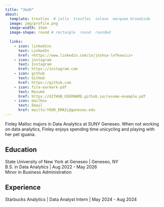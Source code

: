 ```yaml
---
title: "Josh"
about:
  template: trestles  # jolla  trestles  solana  marquee broadside
  image: img/profile.png
  image-width: 15em
  image-shape: round # rectangle  round  rounded
  
  links:
    - icon: linkedins
      text: LinkedIn
      href: <https://www.linkedin.com/in/joshua-lefkowicz>
    - icon: instagram
      text: Instagram
      href: https://instagram.com
    - icon: github
      text: GitHub
      href: https://github.com
    - icon: file-earmark-pdf
      text: Resumé
      href: https://GITHUB_USERNAME.github.io/resume-example.pdf
    - icon: mailbox
      text: Email
      href: mailto:YOUR_EMAIL@geneseo.edu
---
```


Finley Malloc majors in Data Analytics at SUNY Geneseo. When not working on data analytics, Finley enjoys spending time unicycling and playing with her pet iguana.

## Education

State University of New York at Geneseo \| Geneseo, NY <br> B.S. in Data Analytics \| Aug 2022 - May 2026 <br> Minor in Business Administration

## Experience

Starbucks Analytics \| Data Analyst Intern \| May 2024 - Aug 2024
